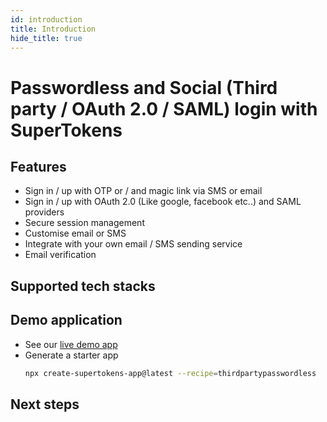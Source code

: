 ```yaml
---
id: introduction
title: Introduction
hide_title: true
---
```



# Passwordless and Social (Third party / OAuth 2.0 / SAML) login with SuperTokens

## Features

- Sign in / up with OTP or / and magic link via SMS or email <br/>
- Sign in / up with OAuth 2.0 (Like google, facebook etc..) and SAML providers <br/>
- Secure session management <br/>
- Customise email or SMS <br/>
- Integrate with your own email / SMS sending service <br/>
- Email verification <br/>

## Supported tech stacks

<TechStackSupport />

## Demo application

- See our [live demo app](https://thirdpartypasswordless.demo.supertokens.com/)
- Generate a starter app
    ```bash
    npx create-supertokens-app@latest --recipe=thirdpartypasswordless
    ```

## Next steps


<NextSteps />